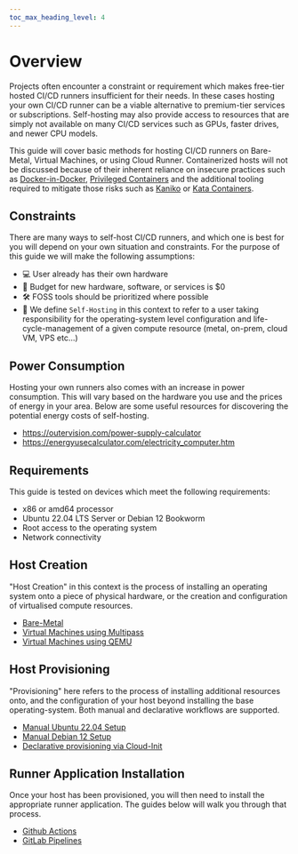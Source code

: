 ```yaml
---
toc_max_heading_level: 4
---
```


# Overview

Projects often encounter a constraint or requirement which makes free-tier hosted CI/CD runners
insufficient for their needs. In these cases hosting your own CI/CD runner can be a viable
alternative to premium-tier services or subscriptions. Self-hosting may also provide access to
resources that are simply not available on many CI/CD services such as GPUs, faster drives, and
newer CPU models.

This guide will cover basic methods for hosting CI/CD runners on Bare-Metal, Virtual Machines, or
using Cloud Runner. Containerized hosts will not be discussed because of their inherent reliance on
insecure practices such as
[Docker-in-Docker](http://jpetazzo.github.io/2015/09/03/do-not-use-docker-in-docker-for-ci/),
[Privileged Containers](https://www.trendmicro.com/en_th/research/19/l/why-running-a-privileged-container-in-docker-is-a-bad-idea.html)
and the additional tooling required to mitigate those risks such as
[Kaniko](https://github.com/GoogleContainerTools/kaniko) or
[Kata Containers](https://katacontainers.io/).

## Constraints

There are many ways to self-host CI/CD runners, and which one is best for you will depend on your
own situation and constraints. For the purpose of this guide we will make the following assumptions:

- 💻 User already has their own hardware
- 💸 Budget for new hardware, software, or services is $0
- 🛠️ FOSS tools should be prioritized where possible
- 📜 We define `Self-Hosting` in this context to refer to a user taking responsibility for the
  operating-system level configuration and life-cycle-management of a given compute resource (metal,
  on-prem, cloud VM, VPS etc...)

## Power Consumption

Hosting your own runners also comes with an increase in power consumption. This will vary based on
the hardware you use and the prices of energy in your area. Below are some useful resources for
discovering the potential energy costs of self-hosting.

- https://outervision.com/power-supply-calculator
- https://energyusecalculator.com/electricity_computer.htm

## Requirements

This guide is tested on devices which meet the following requirements:

- x86 or amd64 processor
- Ubuntu 22.04 LTS Server or Debian 12 Bookworm
- Root access to the operating system
- Network connectivity

## Host Creation

"Host Creation" in this context is the process of installing an operating system onto a piece of
physical hardware, or the creation and configuration of virtualised compute resources.

- [Bare-Metal](./03-host-creation/02-bare-metal.mdx)
- [Virtual Machines using Multipass](./03-host-creation/02-multipass.mdx)
- [Virtual Machines using QEMU](./03-host-creation/03-QEMU/01-overview.mdx)

## Host Provisioning

"Provisioning" here refers to the process of installing additional resources onto, and the
configuration of your host beyond installing the base operating-system. Both manual and declarative
workflows are supported.

- [Manual Ubuntu 22.04 Setup](./04-host-provisioning/02-ubuntu-setup.mdx)
- [Manual Debian 12 Setup](./04-host-provisioning/01-debian-setup.mdx)
- [Declarative provisioning via Cloud-Init](./04-host-provisioning/03-cloud-init/01-about.mdx)

## Runner Application Installation

Once your host has been provisioned, you will then need to install the appropriate runner
application. The guides below will walk you through that process.

- [Github Actions](./05-runner-application-installation/02-github-actions.mdx)
- [GitLab Pipelines](./05-runner-application-installation/01-gitlab-pipelines.mdx)
